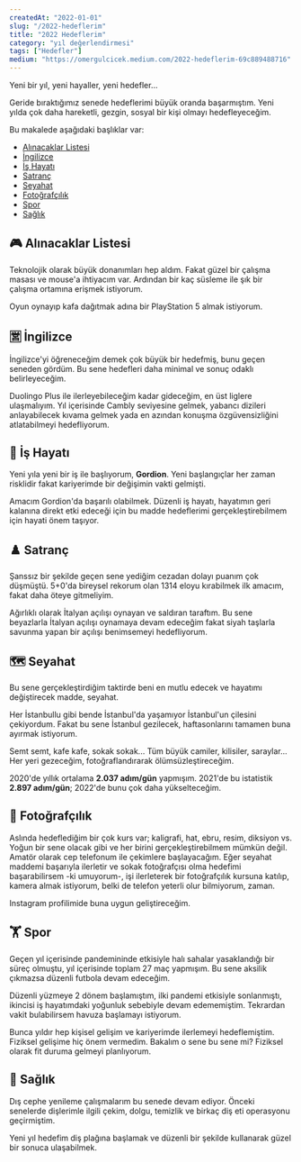 ```yaml
---
createdAt: "2022-01-01"
slug: "/2022-hedeflerim"
title: "2022 Hedeflerim"
category: "yıl değerlendirmesi"
tags: ["Hedefler"]
medium: "https://omergulcicek.medium.com/2022-hedeflerim-69c889488716"
---
```


Yeni bir yıl, yeni hayaller, yeni hedefler...

Geride bıraktığımız senede hedeflerimi büyük oranda başarmıştım. Yeni yılda çok daha hareketli, gezgin, sosyal bir kişi olmayı hedefleyeceğim.

Bu makalede aşağıdaki başlıklar var:

- <a href="#alinacaklar-listesi">Alınacaklar Listesi</a>
- <a href="#ingilizce">İngilizce</a>
- <a href="#is-hayati">İş Hayatı</a>
- <a href="#satranc">Satranç</a>
- <a href="#seyahat">Seyahat</a>
- <a href="#fotografcilik">Fotoğrafçılık</a>
- <a href="#spor">Spor</a>
- <a href="#saglik">Sağlık</a>

## 🎮 Alınacaklar Listesi

Teknolojik olarak büyük donanımları hep aldım. Fakat güzel bir çalışma masası ve mouse'a ihtiyacım var. Ardından bir kaç süsleme ile şık bir çalışma ortamına erişmek istiyorum.

Oyun oynayıp kafa dağıtmak adına bir PlayStation 5 almak istiyorum.

## 🈺 İngilizce

İngilizce'yi öğreneceğim demek çok büyük bir hedefmiş, bunu geçen seneden gördüm. Bu sene hedefleri daha minimal ve sonuç odaklı belirleyeceğim.

Duolingo Plus ile ilerleyebileceğim kadar gideceğim, en üst liglere ulaşmalıyım. Yıl içerisinde Cambly seviyesine gelmek, yabancı dizileri anlayabilecek kıvama gelmek yada en azından konuşma özgüvensizliğini atlatabilmeyi hedefliyorum.

## 🏢 İş Hayatı

Yeni yıla yeni bir iş ile başlıyorum, **Gordion**. Yeni başlangıçlar her zaman risklidir fakat kariyerimde bir değişimin vakti gelmişti.

Amacım Gordion'da başarılı olabilmek. Düzenli iş hayatı, hayatımın geri kalanına direkt etki edeceği için bu madde hedeflerimi gerçekleştirebilmem için hayati önem taşıyor.

## ♟️ Satranç

Şanssız bir şekilde geçen sene yediğim cezadan dolayı puanım çok düşmüştü. 5+0'da bireysel rekorum olan 1314 eloyu kırabilmek ilk amacım, fakat daha öteye gitmeliyim.

Ağırlıklı olarak İtalyan açılışı oynayan ve saldıran taraftım. Bu sene beyazlarla İtalyan açılışı oynamaya devam edeceğim fakat siyah taşlarla savunma yapan bir açılışı benimsemeyi hedefliyorum.

## 🗺️ Seyahat

Bu sene gerçekleştirdiğim taktirde beni en mutlu edecek ve hayatımı değiştirecek madde, seyahat.

Her İstanbullu gibi bende İstanbul'da yaşamıyor İstanbul'un çilesini çekiyordum. Fakat bu sene İstanbul gezilecek, haftasonlarını tamamen buna ayırmak istiyorum.

Semt semt, kafe kafe, sokak sokak... Tüm büyük camiler, kilisiler, saraylar... Her yeri gezeceğim, fotoğraflandırarak ölümsüzleştireceğim.

2020'de yıllık ortalama **2.037 adım/gün** yapmışım. 2021'de bu istatistik **2.897 adım/gün**; 2022'de bunu çok daha yükselteceğim.

## 📸 Fotoğrafçılık

Aslında hedeflediğim bir çok kurs var; kaligrafi, hat, ebru, resim, diksiyon vs. Yoğun bir sene olacak gibi ve her birini gerçekleştirebilmem mümkün değil. Amatör olarak cep telefonum ile çekimlere başlayacağım. Eğer seyahat maddemi başarıyla ilerletir ve sokak fotoğrafçısı olma hedefimi başarabilirsem -ki umuyorum-, işi ilerleterek bir fotoğrafçılık kursuna katılıp, kamera almak istiyorum, belki de telefon yeterli olur bilmiyorum, zaman.

Instagram profilimide buna uygun geliştireceğim.

## 🏋️ Spor

Geçen yıl içerisinde pandemininde etkisiyle halı sahalar yasaklandığı bir süreç olmuştu, yıl içerisinde toplam 27 maç yapmışım. Bu sene aksilik çıkmazsa düzenli futbola devam edeceğim.

Düzenli yüzmeye 2 dönem başlamıştım, ilki pandemi etkisiyle sonlanmıştı, ikincisi iş hayatımdaki yoğunluk sebebiyle devam edememiştim. Tekrardan vakit bulabilirsem havuza başlamayı istiyorum.

Bunca yıldır hep kişisel gelişim ve kariyerimde ilerlemeyi hedeflemiştim. Fiziksel gelişime hiç önem vermedim. Bakalım o sene bu sene mi? Fiziksel olarak fit duruma gelmeyi planlıyorum.

## 🦷 Sağlık

Dış cephe yenileme çalışmalarım bu senede devam ediyor. Önceki senelerde dişlerimle ilgili çekim, dolgu, temizlik ve birkaç diş eti operasyonu geçirmiştim.

Yeni yıl hedefim diş plağına başlamak ve düzenli bir şekilde kullanarak güzel bir sonuca ulaşabilmek.

